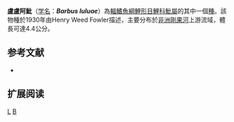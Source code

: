 {{Speciesbox 
| taxon = Barbus luluae
| status = LC
| status_system = IUCN3.1
| authority = [[Fowler|Fowler]], 1930
| synonyms = 
}}

'''盧盧阿魮'''（[[学名|学名]]：'''''Barbus luluae'''''）為[[輻鰭魚綱|輻鰭魚綱]][[鯉形目|鯉形目]][[鯉科|鯉科]][[魮屬|魮屬]]的其中一個[[種|種]]。該物種於1930年由Henry Weed Fowler描述，主要分布於[[非洲|非洲]][[剛果河|剛果河]]上游流域，體長可達4.4公分。

== 参考文献 ==
*{{FishBase_species|genus=Barbus|species=luluae|year=2011|month=12}}

== 扩展阅读 ==
{{refbegin}}
{{wikispecies-inline|Barbus luluae|盧盧阿魮}}
{{refend}}
{{Taxonbar|from=Q2398843}}

[[Category:魮屬|L]]
[[Category:1930年描述的魚類|B]]

{{魚類小作品}}